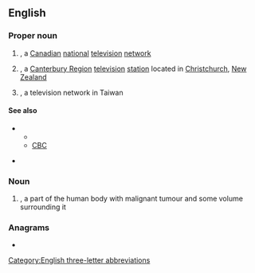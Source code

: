 ==English==
{{wikipedia}}

===Proper noun===
{{en-proper noun}}

# {{lb|en|Canada}} {{initialism of|en|{{w|Canadian Television}}|nodot=1}}, a [[Canadian]] [[national]] [[television]] [[network]]
# {{lb|en|New Zealand}} {{initialism of|en|{{w|Canterbury Television}}|nodot=1}}, a [[Canterbury Region]] [[television]] [[station]] located in [[Christchurch]], [[New Zealand]]
# {{lb|en|Taiwan}} {{initialism of|en|{{w|China Television}}|nodot=1}}, a television network in Taiwan

====See also====
* {{sense|Canada}}
** {{pedia|CTV Television Network}}
** [[CBC]]
* {{sense|New Zealand}} {{pedia|Canterbury Television}}

===Noun===
{{en-noun}}

# {{label|en|medicine}} {{initialism of|en|clinical target volume|nodot=1}}, a part of the human body with malignant tumour and some volume surrounding it

===Anagrams===
* {{anagrams|en|a=ctv|CVT|TVC}}

[[Category:English three-letter abbreviations]]
